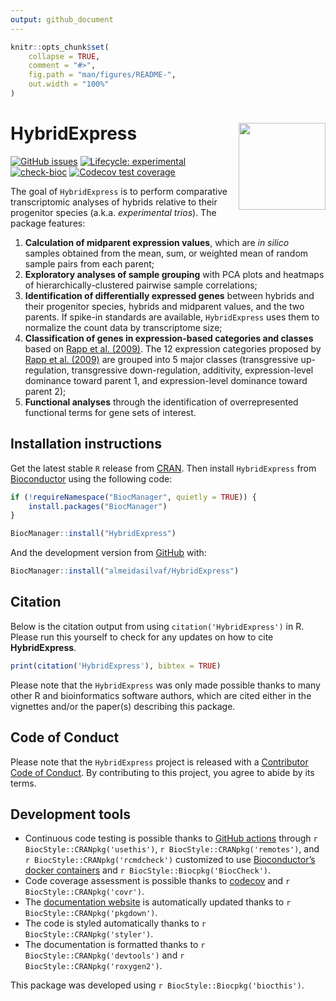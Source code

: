 ```yaml
---
output: github_document
---
```


<!-- README.md is generated from README.Rmd. Please edit that file -->

```r
knitr::opts_chunk$set(
    collapse = TRUE,
    comment = "#>",
    fig.path = "man/figures/README-",
    out.width = "100%"
)
```

# HybridExpress <img src="man/figures/logo.png" align="right" height="139" alt="" />

<!-- badges: start -->
[![GitHub issues](https://img.shields.io/github/issues/almeidasilvaf/HybridExpress)](https://github.com/almeidasilvaf/HybridExpress/issues)
[![Lifecycle: experimental](https://img.shields.io/badge/lifecycle-experimental-orange.svg)](https://lifecycle.r-lib.org/articles/stages.html#experimental)
[![check-bioc](https://github.com/almeidasilvaf/HybridExpress/actions/workflows/rworkflows.devel.yml/badge.svg)](https://github.com/almeidasilvaf/HybridExpress/actions/workflows/rworkflows.devel.yml)
[![Codecov test coverage](https://codecov.io/gh/almeidasilvaf/HybridExpress/branch/devel/graph/badge.svg)](https://app.codecov.io/gh/almeidasilvaf/HybridExpress?branch=devel)
<!-- badges: end -->

The goal of `HybridExpress` is to perform comparative transcriptomic analyses
of hybrids relative to their progenitor species (a.k.a. *experimental trios*).
The package features:

1. **Calculation of midparent expression values**, which are *in silico* 
samples obtained from the mean, sum, or weighted mean of random sample pairs
from each parent;
2. **Exploratory analyses of sample grouping** with PCA plots and heatmaps
of hierarchically-clustered pairwise sample correlations;
3. **Identification of differentially expressed genes** between hybrids and
their progenitor species, hybrids and midparent values, and the two parents.
If spike-in standards are available, `HybridExpress` uses them to normalize
the count data by transcriptome size;
4. **Classification of genes in expression-based categories and classes**
based on [Rapp et al. (2009)](https://doi.org/10.1186/1741-7007-7-18). The 12
expression categories 
proposed by [Rapp et al. (2009)](https://doi.org/10.1186/1741-7007-7-18) are
grouped into 5 major classes (transgressive up-regulation, transgressive
down-regulation, additivity, expression-level dominance toward parent 1,
and expression-level dominance toward parent 2);
5. **Functional analyses** through the identification of overrepresented
functional terms for gene sets of interest.


## Installation instructions

Get the latest stable `R` release from [CRAN](http://cran.r-project.org/). Then install `HybridExpress` from [Bioconductor](http://bioconductor.org/) using the following code:

```r
if (!requireNamespace("BiocManager", quietly = TRUE)) {
    install.packages("BiocManager")
}

BiocManager::install("HybridExpress")
```

And the development version from [GitHub](https://github.com/almeidasilvaf/HybridExpress) with:

```r
BiocManager::install("almeidasilvaf/HybridExpress")
```

## Citation

Below is the citation output from using `citation('HybridExpress')` in R. Please
run this yourself to check for any updates on how to cite __HybridExpress__.

```r
print(citation('HybridExpress'), bibtex = TRUE)
```

Please note that the `HybridExpress` was only made possible thanks to many other R and bioinformatics software authors, which are cited either in the vignettes and/or the paper(s) describing this package.

## Code of Conduct

Please note that the `HybridExpress` project is released with a [Contributor Code of Conduct](http://bioconductor.org/about/code-of-conduct/). By contributing to this project, you agree to abide by its terms.

## Development tools

* Continuous code testing is possible thanks to [GitHub actions](https://www.tidyverse.org/blog/2020/04/usethis-1-6-0/)  through `r BiocStyle::CRANpkg('usethis')`, `r BiocStyle::CRANpkg('remotes')`, and `r BiocStyle::CRANpkg('rcmdcheck')` customized to use [Bioconductor's docker containers](https://www.bioconductor.org/help/docker/) and `r BiocStyle::Biocpkg('BiocCheck')`.
* Code coverage assessment is possible thanks to [codecov](https://codecov.io/gh) and `r BiocStyle::CRANpkg('covr')`.
* The [documentation website](http://almeidasilvaf.github.io/HybridExpress) is automatically updated thanks to `r BiocStyle::CRANpkg('pkgdown')`.
* The code is styled automatically thanks to `r BiocStyle::CRANpkg('styler')`.
* The documentation is formatted thanks to `r BiocStyle::CRANpkg('devtools')` and `r BiocStyle::CRANpkg('roxygen2')`.

This package was developed using `r BiocStyle::Biocpkg('biocthis')`.

